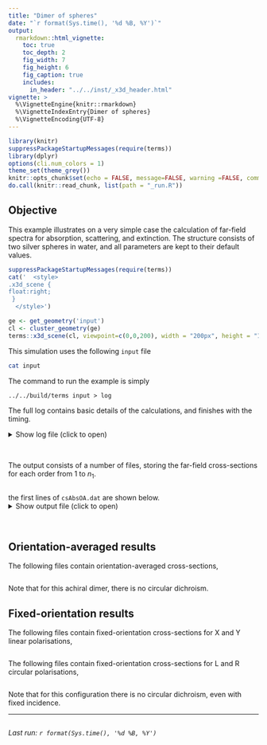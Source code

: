 ```yaml
---
title: "Dimer of spheres"
date: "`r format(Sys.time(), '%d %B, %Y')`"
output:
  rmarkdown::html_vignette:
    toc: true
    toc_depth: 2
    fig_width: 7
    fig_height: 6
    fig_caption: true
    includes:
      in_header: "../../inst/_x3d_header.html"
vignette: >
  %\VignetteEngine{knitr::rmarkdown}
  %\VignetteIndexEntry{Dimer of spheres}
  %\VignetteEncoding{UTF-8}
---
```


```r
library(knitr)
suppressPackageStartupMessages(require(terms))
library(dplyr)
options(cli.num_colors = 1)
theme_set(theme_grey())
knitr::opts_chunk$set(echo = FALSE, message=FALSE, warning =FALSE, comment='', tidy=FALSE, cache = FALSE)
do.call(knitr::read_chunk, list(path = "_run.R"))
```


## Objective 

This example illustrates on a very simple case the calculation of far-field spectra for absorption, scattering, and extinction. The structure consists of two silver spheres in water, and all parameters are kept to their default values. 

```r
suppressPackageStartupMessages(require(terms))
cat('  <style>
.x3d_scene {
float:right;
 }
  </style>')

ge <- get_geometry('input')
cl <- cluster_geometry(ge)
terms::x3d_scene(cl, viewpoint=c(0,0,200), width = "200px", height = "150px")
```

This simulation uses the following `input` file

```bash
cat input
```

The command to run the example is simply

```
../../build/terms input > log
```

The full log contains basic details of the calculations, and finishes with the timing.

<details closed>
<summary> Show log file (click to open) </summary>
```bash
head -n62 log
echo "..."
tail -n1 log
```
</details> <br />

The output consists of a number of files, storing the far-field cross-sections for each order from 1 to $n_{1}$.

```r
```

the first lines of `csAbsOA.dat` are shown below.
<details closed>
<summary> Show output file (click to open) </summary>
```bash
head csAbsOA.dat
```
</details> <br />

## Orientation-averaged results

The following files contain orientation-averaged cross-sections,
```r
```

Note that for this achiral dimer, there is no circular dichroism.

## Fixed-orientation results

The following files contain fixed-orientation cross-sections for X and Y linear polarisations,

```r
```

The following files contain fixed-orientation cross-sections for L and R circular polarisations,

```r
```

Note that for this configuration there is no circular dichroism, even with fixed incidence.


-----

```r
```
_Last run: `r format(Sys.time(), '%d %B, %Y')`_
